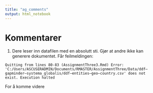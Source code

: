 ```yaml
---
title: "ag_comments"
output: html_notebook
---
```


# Kommentarer

1.  Dere leser inn datafilen med en absolutt sti. Gjør at andre ikke kan generere dokumentet. Får feilmeldingen:

```{=html}
<!-- -->
```
    Quitting from lines 80-83 (AssignmentThree3.Rmd) Error: 'C:/Users/ASCUSERADMIN/Documents/RMASTER/AssignmentThree/Data/ddf–gapminder–systema_globalis/ddf–entities–geo–country.csv' does not exist. Execution halted

For å komme videre
